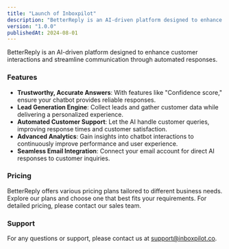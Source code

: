 ```yaml
---
title: "Launch of Inboxpilot"
description: "BetterReply is an AI-driven platform designed to enhance customer interactions and streamline communication through automated responses."
version: "1.0.0"
publishedAt: 2024-08-01
---
```


BetterReply is an AI-driven platform designed to enhance customer interactions and streamline communication through automated responses.

### Features

- **Trustworthy, Accurate Answers**: With features like "Confidence score," ensure your chatbot provides reliable responses.
- **Lead Generation Engine**: Collect leads and gather customer data while delivering a personalized experience.
- **Automated Customer Support**: Let the AI handle customer queries, improving response times and customer satisfaction.
- **Advanced Analytics**: Gain insights into chatbot interactions to continuously improve performance and user experience.
- **Seamless Email Integration**: Connect your email account for direct AI responses to customer inquiries.

### Pricing

BetterReply offers various pricing plans tailored to different business needs. Explore our plans and choose one that best fits your requirements. For detailed pricing, please contact our sales team.

### Support

For any questions or support, please contact us at [support@inboxpilot.co](mailto:support@inboxpilot.co).
